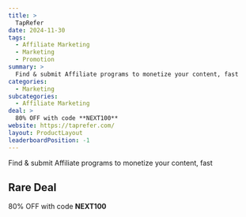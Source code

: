 ```yaml
---
title: >
  TapRefer
date: 2024-11-30
tags:
  - Affiliate Marketing
  - Marketing
  - Promotion
summary: >
  Find & submit Affiliate programs to monetize your content, fast
categories:
  - Marketing
subcategories:
  - Affiliate Marketing
deal: >
  80% OFF with code **NEXT100**
website: https://taprefer.com/
layout: ProductLayout
leaderboardPosition: -1
---
```

Find & submit Affiliate programs to monetize your content, fast

## Rare Deal

80% OFF with code **NEXT100**
